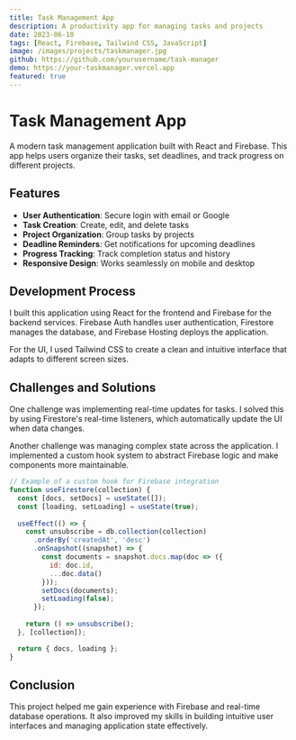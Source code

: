 ```yaml
---
title: Task Management App
description: A productivity app for managing tasks and projects
date: 2023-06-10
tags: [React, Firebase, Tailwind CSS, JavaScript]
image: /images/projects/taskmanager.jpg
github: https://github.com/yourusername/task-manager
demo: https://your-taskmanager.vercel.app
featured: true
---
```


# Task Management App

A modern task management application built with React and Firebase. This app helps users organize their tasks, set deadlines, and track progress on different projects.

## Features

- **User Authentication**: Secure login with email or Google
- **Task Creation**: Create, edit, and delete tasks
- **Project Organization**: Group tasks by projects
- **Deadline Reminders**: Get notifications for upcoming deadlines
- **Progress Tracking**: Track completion status and history
- **Responsive Design**: Works seamlessly on mobile and desktop

## Development Process

I built this application using React for the frontend and Firebase for the backend services. Firebase Auth handles user authentication, Firestore manages the database, and Firebase Hosting deploys the application.

For the UI, I used Tailwind CSS to create a clean and intuitive interface that adapts to different screen sizes.

## Challenges and Solutions

One challenge was implementing real-time updates for tasks. I solved this by using Firestore's real-time listeners, which automatically update the UI when data changes.

Another challenge was managing complex state across the application. I implemented a custom hook system to abstract Firebase logic and make components more maintainable.

```javascript
// Example of a custom hook for Firebase integration
function useFirestore(collection) {
  const [docs, setDocs] = useState([]);
  const [loading, setLoading] = useState(true);
  
  useEffect(() => {
    const unsubscribe = db.collection(collection)
      .orderBy('createdAt', 'desc')
      .onSnapshot((snapshot) => {
        const documents = snapshot.docs.map(doc => ({
          id: doc.id,
          ...doc.data()
        }));
        setDocs(documents);
        setLoading(false);
      });
    
    return () => unsubscribe();
  }, [collection]);

  return { docs, loading };
}
```

## Conclusion

This project helped me gain experience with Firebase and real-time database operations. It also improved my skills in building intuitive user interfaces and managing application state effectively.

